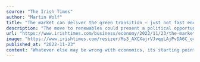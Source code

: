 ```yaml
---
source: "The Irish Times"
author: "Martin Wolf"
title: "The market can deliver the green transition — just not fast enough"
description: "The move to renewables could present a political opportunity for leaders"
url: "https://www.irishtimes.com/business/economy/2022/11/23/the-market-can-deliver-the-green-transition-just-not-fast-enough/"
image: "https://www.irishtimes.com/resizer/Ms3_AXCXajrVJvqqLAjPvDA6C_o=/1200x630/filters:format(jpg):quality(70)/cloudfront-eu-central-1.images.arcpublishing.com/irishtimes/KOTIOH5FLBCY7NIDKF5HO7IBUA"
published_at: "2022-11-23"
content: "Whatever else may be wrong with economics, its starting point is correct: people do indeed respond to incentives. Suppose renewables provided the dominant technologies for energy supply; suppose, in … [+5634 chars]"
---
```


